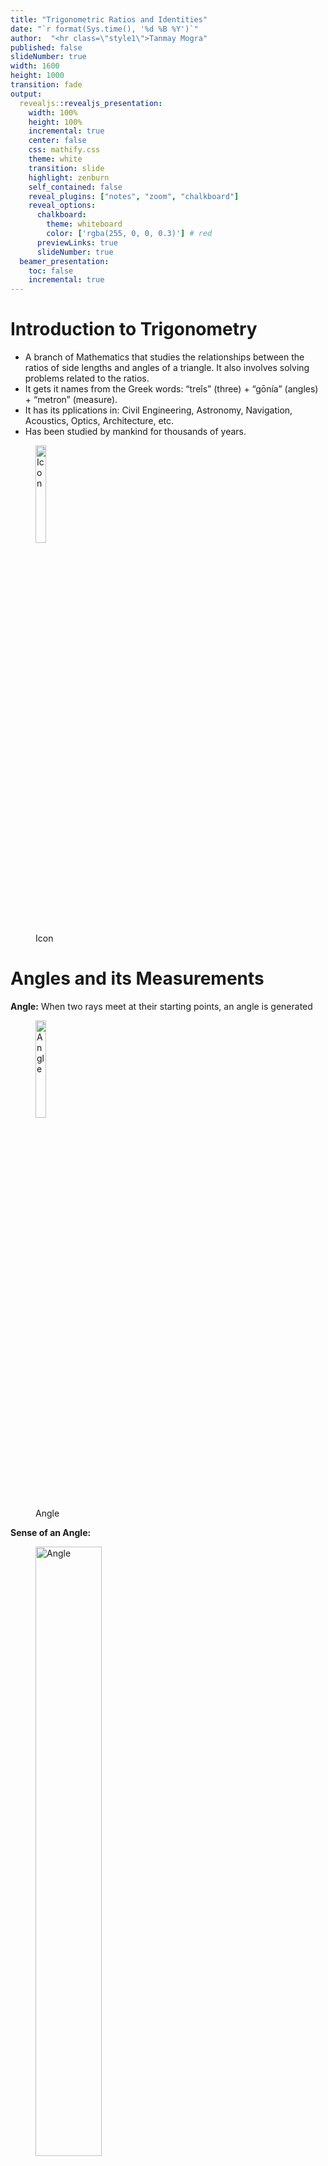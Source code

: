 ```yaml
---
title: "Trigonometric Ratios and Identities"
date: "`r format(Sys.time(), '%d %B %Y')`"
author:  "<hr class=\"style1\">Tanmay Mogra"
published: false
slideNumber: true
width: 1600
height: 1000
transition: fade
output:
  revealjs::revealjs_presentation:
    width: 100%
    height: 100%
    incremental: true
    center: false
    css: mathify.css
    theme: white
    transition: slide
    highlight: zenburn
    self_contained: false
    reveal_plugins: ["notes", "zoom", "chalkboard"]
    reveal_options:
      chalkboard:
        theme: whiteboard
        color: ['rgba(255, 0, 0, 0.3)'] # red
      previewLinks: true
      slideNumber: true
  beamer_presentation:
    toc: false
    incremental: true
---
```


# Introduction to Trigonometry

- A branch of Mathematics that studies the relationships between the ratios of side lengths and angles of a triangle. It also involves solving problems related to the ratios. 
- It gets it names from the Greek words: "treîs" (three) + "gōnía" (angles) + "metron" (measure).
- It has its pplications in: Civil Engineering, Astronomy, Navigation, Acoustics, Optics, Architecture, etc.
- Has been studied by mankind for thousands of years.

<div class="fragment">
![Icon](Icon-Trigonometry.jpeg){height=20%, width=20%}
</div>

# Angles and its Measurements

<div class="fragment">
**Angle:** When two rays meet at their starting points, an angle is generated <br> 

![Angle](angle.svg){height=20%, width=20%}

</div>

<div class="fragment" align>
**Sense of an Angle: ** <br>

![Angle](positive-negative.svg){height=50%, width=50%}

</div>

## Slide header 1

- A first item with some equation $x^y$
-   A second item with some other equation $$(a+b)^2=a^2+bc^2$$

## Slide header 2

```r
knitr::include_graphics("x-square.svg")
```

We will use a theorem

::: {.theorem name="My first theorem"}
$$1=1$$
:::
